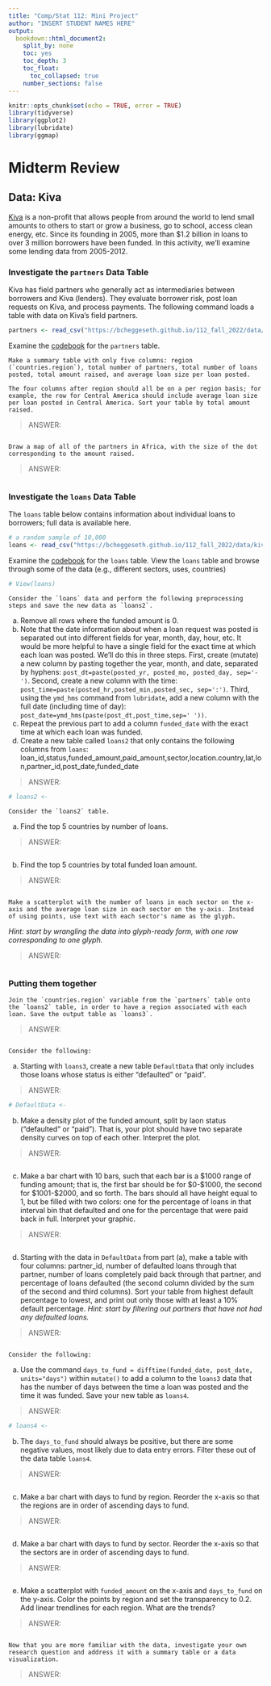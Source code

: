 ```yaml
---
title: "Comp/Stat 112: Mini Project"
author: "INSERT STUDENT NAMES HERE"
output:
  bookdown::html_document2:
    split_by: none
    toc: yes
    toc_depth: 3
    toc_float:
      toc_collapsed: true
    number_sections: false
---
```


```r
knitr::opts_chunk$set(echo = TRUE, error = TRUE)
library(tidyverse)
library(ggplot2)
library(lubridate)
library(ggmap)
```

# Midterm Review
## Data: Kiva {-}

[Kiva](https://www.kiva.org/) is a non-profit that allows people from around the world to lend small amounts to others to start or grow a business, go to school, access clean energy, etc. Since its founding in 2005, more than $1.2 billion in loans to over 3 million borrowers have been funded. In this activity, we'll examine some lending data from 2005-2012. 

### Investigate the `partners` Data Table {-}

Kiva has field partners who generally act as intermediaries between borrowers and Kiva (lenders). They evaluate borrower risk, post loan requests on Kiva, and process payments. The following command loads a table with data on Kiva's field partners.


```r
partners <- read_csv("https://bcheggeseth.github.io/112_fall_2022/data/kiva_partners2.csv")
```

Examine the [codebook](https://bcheggeseth.github.io/112_fall_2022/data/kiva_partners_vars.xlsx) for the `partners` table.   


```exercise
Make a summary table with only five columns: region (`countries.region`), total number of partners, total number of loans posted, total amount raised, and average loan size per loan posted. 

The four columns after region should all be on a per region basis; for example, the row for Central America should include average loan size per loan posted in Central America. Sort your table by total amount raised.

```

> ANSWER: 

```r

```

```exercise
Draw a map of all of the partners in Africa, with the size of the dot corresponding to the amount raised.   

```

> ANSWER: 

```r

```

### Investigate the `loans` Data Table {-}

The `loans` table below contains information about individual loans to borrowers; full data is available here.


```r
# a random sample of 10,000
loans <- read_csv("https://bcheggeseth.github.io/112_fall_2022/data/kiva_loans_small.csv")
```

Examine the [codebook](https://bcheggeseth.github.io/112_fall_2022/data/kiva_loans_vars.xlsx) for the `loans` table. View the `loans` table and browse through some of the data (e.g., different sectors, uses, countries)

```r
# View(loans)
```


```exercise
Consider the `loans` data and perform the following preprocessing steps and save the new data as `loans2`.
```

a. Remove all rows where the funded amount is 0.   
b. Note that the date information about when a loan request was posted is separated out into different fields for year, month, day, hour, etc. It would be more helpful to have a single field for the exact time at which each loan was posted. We'll do this in three steps. First, create (mutate) a new column by pasting together the year, month, and date, separated by hyphens: `post_dt=paste(posted_yr, posted_mo, posted_day, sep='-')`. Second, create a new column with the time: `post_time=paste(posted_hr,posted_min,posted_sec, sep=':')`. Third, using the `ymd_hms` command from `lubridate`, add a new column with the full date (including time of day):  
`post_date=ymd_hms(paste(post_dt,post_time,sep=' '))`.   
c. Repeat the previous part to add a column `funded_date` with the exact time at which each loan was funded.   
d. Create a new table called `loans2` that only contains the following columns from `loans`: loan_id,status,funded_amount,paid_amount,sector,location.country,lat,lon,partner_id,post_date,funded_date   

> ANSWER: 

```r
# loans2 <-  
```

```exercise
Consider the `loans2` table. 
```

a. Find the top 5 countries by number of loans. 

> ANSWER: 

```r

```

b. Find the top 5 countries by total funded loan amount.   

> ANSWER: 

```r

```



```exercise
Make a scatterplot with the number of loans in each sector on the x-axis and the average loan size in each sector on the y-axis. Instead of using points, use text with each sector's name as the glyph.
```

*Hint: start by wrangling the data into glyph-ready form, with one row corresponding to one glyph.*   

> ANSWER: 

```r

```

### Putting them together {-}

```exercise
Join the `countries.region` variable from the `partners` table onto the `loans2` table, in order to have a region associated with each loan. Save the output table as `loans3`.  

```

> ANSWER: 

```r

```

```exercise
Consider the following:
```

a. Starting with `loans3`, create a new table `DefaultData` that only includes those loans whose status is either "defaulted" or "paid". 

> ANSWER: 

```r
# DefaultData <-


```

b. Make a density plot of the funded amount, split by laon status ("defaulted" or "paid"). That is, your plot should have two separate density curves on top of each other. Interpret the plot.   

> ANSWER: 

```r

```

c. Make a bar chart with 10 bars, such that each bar is a $1000 range of funding amount; that is, the first bar should be for $0-$1000, the second for $1001-$2000, and so forth. The bars should all have height equal to 1, but be filled with two colors: one for the percentage of loans in that interval bin that defaulted and one for the percentage that were paid back in full. Interpret your graphic.

> ANSWER: 

```r

```

d. Starting with the data in `DefaultData` from part (a), make a table with four columns: partner_id, number of defaulted loans through that partner, number of loans completely paid back through that partner, and percentage of loans defaulted (the second column divided by the sum of the second and third columns). Sort your table from highest default percentage to lowest, and print out only those with at least a 10% default percentage. *Hint: start by filtering out partners that have not had any defaulted loans.*   

> ANSWER: 

```r

```


```exercise
Consider the following:
```

a. Use the command `days_to_fund = difftime(funded_date, post_date, units="days")` within `mutate()` to add a column to the `loans3` data that has the number of days between the time a loan was posted and the time it was funded. Save your new table as `loans4`. 

> ANSWER: 

```r
# loans4 <- 

```

b. The `days_to_fund` should always be positive, but there are some negative values, most likely due to data entry errors. Filter these out of the data table `loans4`.   

> ANSWER: 

```r

```

c. Make a bar chart with days to fund by region. Reorder the x-axis so that the regions are in order of ascending days to fund.  

> ANSWER: 

```r

```

d. Make a bar chart with days to fund by sector. Reorder the x-axis so that the sectors are in order of ascending days to fund.  

> ANSWER: 

```r

```

e. Make a scatterplot with `funded_amount` on the x-axis and `days_to_fund` on the y-axis. Color the points by region and set the transparency to 0.2. Add linear trendlines for each region. What are the trends? 

> ANSWER: 

```r

```


```exercise
Now that you are more familiar with the data, investigate your own research question and address it with a summary table or a data visualization.
```

> ANSWER: 

```r

```